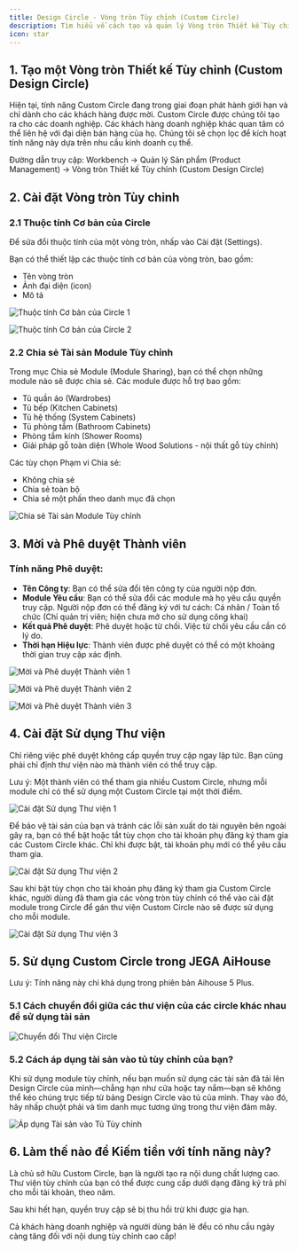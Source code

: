 ```yaml
---
title: Design Circle - Vòng tròn Tùy chỉnh (Custom Circle)
description: Tìm hiểu về cách tạo và quản lý Vòng tròn Thiết kế Tùy chỉnh trong AiHouse, bao gồm cài đặt, chia sẻ tài sản, mời thành viên và cách kiếm tiền.
icon: star
---
```


## 1. Tạo một Vòng tròn Thiết kế Tùy chỉnh (Custom Design Circle)

Hiện tại, tính năng Custom Circle đang trong giai đoạn phát hành giới hạn và chỉ dành cho các khách hàng được mời. Custom Circle được chúng tôi tạo ra cho các doanh nghiệp. Các khách hàng doanh nghiệp khác quan tâm có thể liên hệ với đại diện bán hàng của họ. Chúng tôi sẽ chọn lọc để kích hoạt tính năng này dựa trên nhu cầu kinh doanh cụ thể.

Đường dẫn truy cập: Workbench → Quản lý Sản phẩm (Product Management) → Vòng tròn Thiết kế Tùy chỉnh (Custom Design Circle)

## 2. Cài đặt Vòng tròn Tùy chỉnh

### 2.1 Thuộc tính Cơ bản của Circle

Để sửa đổi thuộc tính của một vòng tròn, nhấp vào Cài đặt (Settings).

Bạn có thể thiết lập các thuộc tính cơ bản của vòng tròn, bao gồm:

-   Tên vòng tròn
-   Ảnh đại diện (icon)
-   Mô tả

![Thuộc tính Cơ bản của Circle 1](https://ai-study1.3vjia.com/aihouse-web/36b5253b-9c30-4815-ad6f-95e8d753aa67.png)

![Thuộc tính Cơ bản của Circle 2](https://ai-study1.3vjia.com/aihouse-web/e7d50f17-daa6-421a-94df-3213d17d3349.png)

### 2.2 Chia sẻ Tài sản Module Tùy chỉnh

Trong mục Chia sẻ Module (Module Sharing), bạn có thể chọn những module nào sẽ được chia sẻ. Các module được hỗ trợ bao gồm:

-   Tủ quần áo (Wardrobes)
-   Tủ bếp (Kitchen Cabinets)
-   Tủ hệ thống (System Cabinets)
-   Tủ phòng tắm (Bathroom Cabinets)
-   Phòng tắm kính (Shower Rooms)
-   Giải pháp gỗ toàn diện (Whole Wood Solutions - nội thất gỗ tùy chỉnh)

Các tùy chọn Phạm vi Chia sẻ:

-   Không chia sẻ
-   Chia sẻ toàn bộ
-   Chia sẻ một phần theo danh mục đã chọn

![Chia sẻ Tài sản Module Tùy chỉnh](https://ai-study1.3vjia.com/aihouse-web/309db7bf-c8ec-46da-b919-c7f6ac8d0cfd.png)

## 3. Mời và Phê duyệt Thành viên

### Tính năng Phê duyệt:

-   **Tên Công ty**: Bạn có thể sửa đổi tên công ty của người nộp đơn.
-   **Module Yêu cầu**: Bạn có thể sửa đổi các module mà họ yêu cầu quyền truy cập. Người nộp đơn có thể đăng ký với tư cách: Cá nhân / Toàn tổ chức (Chỉ quản trị viên; hiện chưa mở cho sử dụng công khai)
-   **Kết quả Phê duyệt**: Phê duyệt hoặc từ chối. Việc từ chối yêu cầu cần có lý do.
-   **Thời hạn Hiệu lực**: Thành viên được phê duyệt có thể có một khoảng thời gian truy cập xác định.

![Mời và Phê duyệt Thành viên 1](https://ai-study1.3vjia.com/aihouse-web/0791a769-77fe-4e04-ab5b-6ef9d0020885.png)

![Mời và Phê duyệt Thành viên 2](https://ai-study1.3vjia.com/aihouse-web/67483a4e-b33a-4fe1-b4e6-80af9e330016.png)

![Mời và Phê duyệt Thành viên 3](https://ai-study1.3vjia.com/aihouse-web/d1993c3c-ce4a-4a13-b59c-8d7b438b031c.png)

## 4. Cài đặt Sử dụng Thư viện

Chỉ riêng việc phê duyệt không cấp quyền truy cập ngay lập tức. Bạn cũng phải chỉ định thư viện nào mà thành viên có thể truy cập.

Lưu ý: Một thành viên có thể tham gia nhiều Custom Circle, nhưng mỗi module chỉ có thể sử dụng một Custom Circle tại một thời điểm.

![Cài đặt Sử dụng Thư viện 1](https://ai-study1.3vjia.com/aihouse-web/91ef7a4b-3b1c-4f13-9944-99c547b8f365.png)

Để bảo vệ tài sản của bạn và tránh các lỗi sản xuất do tài nguyên bên ngoài gây ra, bạn có thể bật hoặc tắt tùy chọn cho tài khoản phụ đăng ký tham gia các Custom Circle khác. Chỉ khi được bật, tài khoản phụ mới có thể yêu cầu tham gia.

![Cài đặt Sử dụng Thư viện 2](https://ai-study1.3vjia.com/aihouse-web/53ec454c-44de-48b4-b648-e1a93655030d.png)

Sau khi bật tùy chọn cho tài khoản phụ đăng ký tham gia Custom Circle khác, người dùng đã tham gia các vòng tròn tùy chỉnh có thể vào cài đặt module trong Circle để gán thư viện Custom Circle nào sẽ được sử dụng cho mỗi module.

![Cài đặt Sử dụng Thư viện 3](https://ai-study1.3vjia.com/aihouse-web/ec354c47-d5d6-4818-a3a3-b2e1d91640fa.png)

## 5. Sử dụng Custom Circle trong JEGA AiHouse

Lưu ý: Tính năng này chỉ khả dụng trong phiên bản Aihouse 5 Plus.

### 5.1 Cách chuyển đổi giữa các thư viện của các circle khác nhau để sử dụng tài sản

![Chuyển đổi Thư viện Circle](https://ai-study1.3vjia.com/aihouse-web/d32f591f-ee66-43a3-9ebc-ca28bc5caa3a.png)

### 5.2 Cách áp dụng tài sản vào tủ tùy chỉnh của bạn?

Khi sử dụng module tùy chỉnh, nếu bạn muốn sử dụng các tài sản đã tải lên Design Circle của mình—chẳng hạn như cửa hoặc tay nắm—bạn sẽ không thể kéo chúng trực tiếp từ bảng Design Circle vào tủ của mình. Thay vào đó, hãy nhấp chuột phải và tìm danh mục tương ứng trong thư viện đám mây.

![Áp dụng Tài sản vào Tủ Tùy chỉnh](https://ai-study1.3vjia.com/aihouse-web/7e362b9c-983d-4225-8da9-2fb0d03b1650.png)

## 6. Làm thế nào để Kiếm tiền với tính năng này?

Là chủ sở hữu Custom Circle, bạn là người tạo ra nội dung chất lượng cao. Thư viện tùy chỉnh của bạn có thể được cung cấp dưới dạng đăng ký trả phí cho mỗi tài khoản, theo năm.

Sau khi hết hạn, quyền truy cập sẽ bị thu hồi trừ khi được gia hạn.

Cả khách hàng doanh nghiệp và người dùng bán lẻ đều có nhu cầu ngày càng tăng đối với nội dung tùy chỉnh cao cấp!
